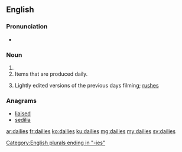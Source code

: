 ==English==

===Pronunciation===
* {{a|UK}} {{IPA|/ˈdeɪliːz/}}

===Noun===
{{head|en|plural}}

# {{plural of|daily|lang=en}}
# Items that are produced daily.
# {{context|cinematography|lang=en}} Lightly edited versions of the previous days filming; [[rushes]]

===Anagrams===
* [[liaised#English|liaised]]
* [[sedilia#English|sedilia]]

[[Category:English plurals ending in "-ies"]]

[[ar:dailies]]
[[fr:dailies]]
[[ko:dailies]]
[[ku:dailies]]
[[mg:dailies]]
[[my:dailies]]
[[sv:dailies]]